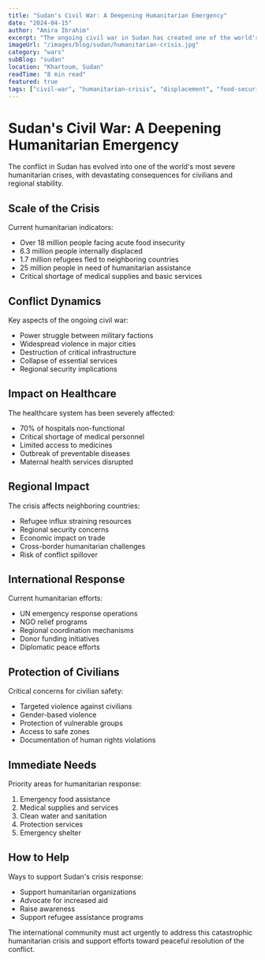 ```yaml
---
title: "Sudan's Civil War: A Deepening Humanitarian Emergency"
date: "2024-04-15"
author: "Amira Ibrahim"
excerpt: "The ongoing civil war in Sudan has created one of the world's largest displacement crises, with millions facing acute food insecurity and limited access to essential services."
imageUrl: "/images/blog/sudan/humanitarian-crisis.jpg"
category: "wars"
subBlog: "sudan"
location: "Khartoum, Sudan"
readTime: "8 min read"
featured: true
tags: ["civil-war", "humanitarian-crisis", "displacement", "food-security"]
---
```


# Sudan's Civil War: A Deepening Humanitarian Emergency

The conflict in Sudan has evolved into one of the world's most severe humanitarian crises, with devastating consequences for civilians and regional stability.

## Scale of the Crisis

Current humanitarian indicators:

- Over 18 million people facing acute food insecurity
- 6.3 million people internally displaced
- 1.7 million refugees fled to neighboring countries
- 25 million people in need of humanitarian assistance
- Critical shortage of medical supplies and basic services

## Conflict Dynamics

Key aspects of the ongoing civil war:

- Power struggle between military factions
- Widespread violence in major cities
- Destruction of critical infrastructure
- Collapse of essential services
- Regional security implications

## Impact on Healthcare

The healthcare system has been severely affected:

- 70% of hospitals non-functional
- Critical shortage of medical personnel
- Limited access to medicines
- Outbreak of preventable diseases
- Maternal health services disrupted

## Regional Impact

The crisis affects neighboring countries:

- Refugee influx straining resources
- Regional security concerns
- Economic impact on trade
- Cross-border humanitarian challenges
- Risk of conflict spillover

## International Response

Current humanitarian efforts:

- UN emergency response operations
- NGO relief programs
- Regional coordination mechanisms
- Donor funding initiatives
- Diplomatic peace efforts

## Protection of Civilians

Critical concerns for civilian safety:

- Targeted violence against civilians
- Gender-based violence
- Protection of vulnerable groups
- Access to safe zones
- Documentation of human rights violations

## Immediate Needs

Priority areas for humanitarian response:

1. Emergency food assistance
2. Medical supplies and services
3. Clean water and sanitation
4. Protection services
5. Emergency shelter

## How to Help

Ways to support Sudan's crisis response:

- Support humanitarian organizations
- Advocate for increased aid
- Raise awareness
- Support refugee assistance programs

The international community must act urgently to address this catastrophic humanitarian crisis and support efforts toward peaceful resolution of the conflict. 